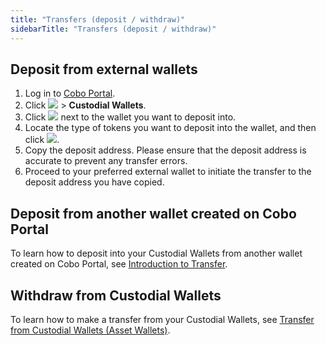 ```yaml
---
title: "Transfers (deposit / withdraw)"
sidebarTitle: "Transfers (deposit / withdraw)"
---
```


## Deposit from external wallets

1. Log in to [Cobo Portal](https://portal.cobo.com/login).
2. Click <img src="/en/images/mpc-wallet/wallets-icon.svg" className="icon"></img> > **Custodial Wallets**.
3. Click <img src="/en/images/common/icon_view.svg" className="icon"></img> next to the wallet you want to deposit into.
4. Locate the type of tokens you want to deposit into the wallet, and then click <img src="/en/images/mpc-wallet/icon_deposit.svg" className="icon"></img>.
5. Copy the deposit address. Please ensure that the deposit address is accurate to prevent any transfer errors.
6. Proceed to your preferred external wallet to initiate the transfer to the deposit address you have copied.

## Deposit from another wallet created on Cobo Portal

To learn how to deposit into your Custodial Wallets from another wallet created on Cobo Portal, see [Introduction to Transfer](/en/portal/transfers/introduction).

## Withdraw from Custodial Wallets

To learn how to make a transfer from your Custodial Wallets, see [Transfer from Custodial Wallets (Asset Wallets)](/en/portal/transfers/from-custodial-wallets).

